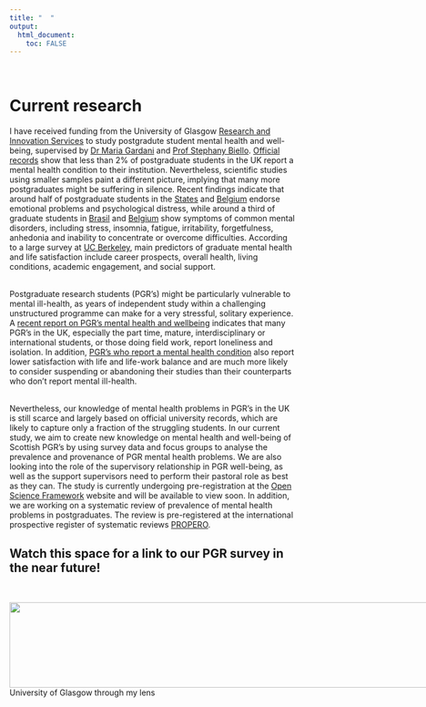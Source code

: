 ```yaml
---
title: "  "
output: 
  html_document:
    toc: FALSE
---
```

<br>

# **Current research**
I have received funding from the University of Glasgow [Research and Innovation Services](https://www.gla.ac.uk/myglasgow/ris/) to study postgradute student mental health and well-being, supervised by [Dr Maria Gardani](https://www.gla.ac.uk/schools/psychology/staff/mariagardani/) and [Prof Stephany Biello](https://www.gla.ac.uk/schools/psychology/staff/stephanybiello/). [Official records](https://www.hesa.ac.uk/data-and-analysis/students/table-15) show that less than 2% of postgraduate students in the UK report a mental health condition to their institution. Nevertheless, scientific studies using smaller samples paint a different picture, implying that many more postgraduates might be suffering in silence. Recent findings indicate that around half of postgraduate students in the  [States](https://www.deepdyve.com/lp/springer-journal/mental-health-and-suicidal-behavior-among-graduate-students-5eH2yfCwem?key=springer) and [Belgium](https://ciencias.ulisboa.pt/sites/default/files/fcul/investigacao/Work%20organization%20and%20mental%20health%20problems%20in%20PhD%20students.pdf) endorse emotional problems and psychological distress, while around a third of graduate students in [Brasil](http://www.scielo.br/pdf/rbp/v27n3/a07v27n3.pdf) and [Belgium](https://ciencias.ulisboa.pt/sites/default/files/fcul/investigacao/Work%20organization%20and%20mental%20health%20problems%20in%20PhD%20students.pdf) show symptoms of common mental disorders, including stress, insomnia, fatigue, irritability, forgetfulness, anhedonia and inability to concentrate or overcome difficulties. According to a large survey at [UC Berkeley](http://ga.berkeley.edu/wp-content/uploads/2015/04/wellbeingreport_2014.pdf), main predictors of graduate mental health and life satisfaction include career prospects, overall health, living conditions, academic engagement, and social support.

<br>
Postgraduate research students (PGR’s) might be particularly vulnerable to mental ill-health, as years of independent study within a challenging unstructured programme can make for a very stressful, solitary experience. A [recent report on PGR’s mental health and wellbeing](https://re.ukri.org/documents/2018/mental-health-report/
) indicates that many PGR’s in the UK, especially the part time, mature, interdisciplinary or international students, or those doing field work, report loneliness and isolation. In addition, [PGR’s who report a mental health condition](https://www.heacademy.ac.uk/knowledge-hub/postgraduate-research-experience-survey-report-2017) also report lower satisfaction with life and life-work balance and are much more likely to consider suspending or abandoning their studies than their counterparts who don't report mental ill-health. 

<br>
Nevertheless, our knowledge of mental health problems in PGR’s in the UK is still scarce and largely based on official university records, which are likely to capture only a fraction of the struggling students. In our current study, we aim to create new knowledge on mental health and well-being of Scottish PGR's by using survey data and focus groups to analyse the prevalence and provenance of PGR mental health problems. We are also looking into the role of the supervisory relationship in PGR well-being, as well as the support supervisors need to perform their pastoral role as best as they can. The study is currently undergoing pre-registration at the [Open Science Framework](https://osf.io/myprojects/) website and will be available to view soon. In addition, we are working on a systematic review of prevalence of mental health problems in postgraduates. The review is pre-registered at the international prospective register of systematic reviews [PROPERO](https://www.crd.york.ac.uk/prospero/display_record.php?RecordID=72914).
<br>

## **Watch this space for a link to our PGR survey in the near future!**

<br>

<div style="float: center; height: 150px; width: 900px;">
  <img src="images/Glasgow.jpg" style="width: 100%;">
  University of Glasgow through my lens
</div>




